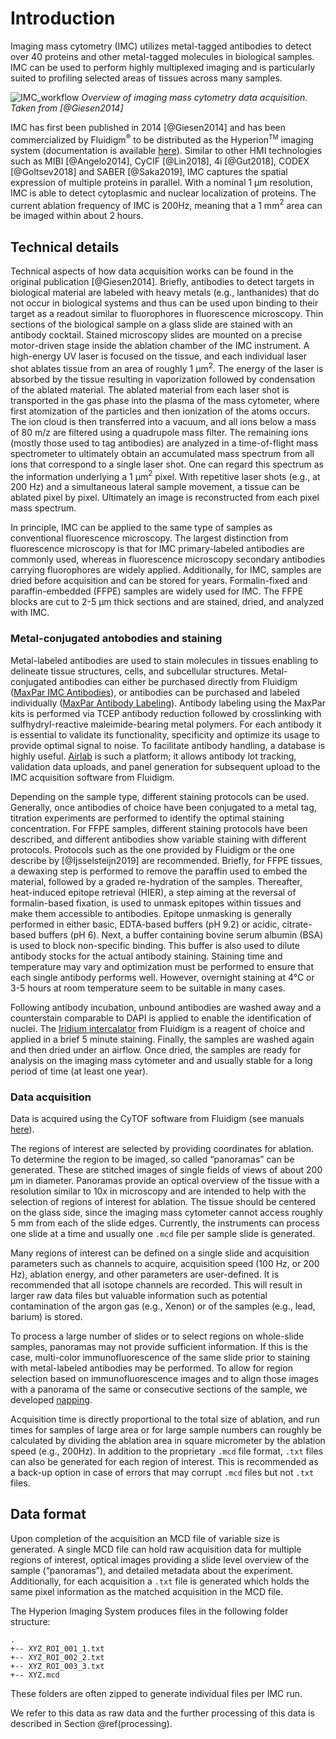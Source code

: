 # Introduction {#intro}

Imaging mass cytometry (IMC) utilizes metal-tagged antibodies to detect over 40
proteins and other metal-tagged molecules in biological samples. IMC can be used
to perform highly multiplexed imaging and is particularly suited to profiling
selected areas of tissues across many samples.

![IMC_workflow](img/IMC_workflow.png)
*Overview of imaging mass cytometry data acquisition. Taken from [@Giesen2014]*

IMC has first been published in 2014 [@Giesen2014] and has been commercialized by
Fluidigm<sup>&reg;</sup> to be distributed as the Hyperion<sup><font size="1">TM</font></sup> imaging
system (documentation is available
[here](https://www.fluidigm.com/products-services/instruments/hyperion)).
Similar to other HMI technologies such as MIBI [@Angelo2014], CyCIF [@Lin2018],
4i [@Gut2018], CODEX [@Goltsev2018] and SABER [@Saka2019], IMC captures the spatial
expression of multiple proteins in parallel. With a nominal 1 &mu;m resolution,
IMC is able to detect cytoplasmic and nuclear localization of proteins. The
current ablation frequency of IMC is 200Hz, meaning that a 1 mm$^2$ area
can be imaged within about 2 hours.

## Technical details

Technical aspects of how data acquisition works can be found in the original
publication [@Giesen2014]. Briefly, antibodies to detect targets in biological
material are labeled with heavy metals (e.g., lanthanides) that do not occur in
biological systems and thus can be used upon binding to their target as a
readout similar to fluorophores in fluorescence microscopy. Thin sections of the
biological sample on a glass slide are stained with an antibody cocktail.
Stained microscopy slides are mounted on a precise motor-driven stage inside the
ablation chamber of the IMC instrument. A high-energy UV laser is focused on the
tissue, and each individual laser shot ablates tissue from an area of roughly 1
&mu;m$^2$. The energy of the laser is absorbed by the tissue resulting
in vaporization followed by condensation of the ablated material. The ablated
material from each laser shot is transported in the gas phase into the plasma of
the mass cytometer, where first atomization of the particles and then ionization
of the atoms occurs. The ion cloud is then transferred into a vacuum, and all
ions below a mass of 80 m/z are filtered using a quadrupole mass filter. The
remaining ions (mostly those used to tag antibodies) are analyzed in a
time-of-flight mass spectrometer to ultimately obtain an accumulated mass
spectrum from all ions that correspond to a single laser shot. One can regard
this spectrum as the information underlying a 1 &mu;m$^2$ pixel. With
repetitive laser shots (e.g., at 200 Hz) and a simultaneous lateral sample
movement, a tissue can be ablated pixel by pixel. Ultimately an image is
reconstructed from each pixel mass spectrum.

In principle, IMC can be applied to the same type of samples as conventional
fluorescence microscopy. The largest distinction from fluorescence microscopy is
that for IMC primary-labeled antibodies are commonly used, whereas in
fluorescence microscopy secondary antibodies carrying fluorophores are widely
applied. Additionally, for IMC, samples are dried before acquisition and can be
stored for years. Formalin-fixed and paraffin-embedded (FFPE) samples are widely
used for IMC. The FFPE blocks are cut to 2-5 &mu;m thick sections and are
stained, dried, and analyzed with IMC.


### Metal-conjugated antobodies and staining

Metal-labeled antibodies are used to stain molecules in tissues enabling to
delineate tissue structures, cells, and subcellular structures. Metal-conjugated
antibodies can either be purchased directly from Fluidigm ([MaxPar IMC Antibodies](https://store.fluidigm.com/Cytometry/ConsumablesandReagentsCytometry/MaxparAntibodies?cclcl=en_US)),
or antibodies can be purchased and labeled individually ([MaxPar Antibody
Labeling](https://store.fluidigm.com/Cytometry/ConsumablesandReagentsCytometry/MaxparAntibodyLabelingKits?cclcl=en_US)).
Antibody labeling using the MaxPar kits is performed via TCEP antibody reduction
followed by crosslinking with sulfhydryl-reactive maleimide-bearing metal
polymers. For each antibody it is essential to validate its functionality,
specificity and optimize its usage to provide optimal signal to noise. To
facilitate antibody handling, a database is highly useful.
[Airlab](https://github.com/BodenmillerGroup/airlab-web) is such a platform; it
allows antibody lot tracking, validation data uploads, and panel generation for
subsequent upload to the IMC acquisition software from Fluidigm.

Depending on the sample type, different staining protocols can be used.
Generally, once antibodies of choice have been conjugated to a metal tag,
titration experiments are performed to identify the optimal staining
concentration. For FFPE samples, different staining protocols have been
described, and different antibodies show variable staining with different
protocols. Protocols such as the one provided by Fluidigm or the one describe by
[@Ijsselsteijn2019] are recommended. Briefly, for FFPE tissues, a dewaxing
step is performed to remove the paraffin used to embed the material, followed by
a graded re-hydration of the samples. Thereafter, heat-induced epitope retrieval
(HIER), a step aiming at the reversal of formalin-based fixation, is used to
unmask epitopes within tissues and make them accessible to antibodies. Epitope
unmasking is generally performed in either basic, EDTA-based buffers (pH 9.2) or
acidic, citrate-based buffers (pH 6). Next, a buffer containing bovine serum
albumin (BSA) is used to block non-specific binding. This buffer is also used to
dilute antibody stocks for the actual antibody staining. Staining time and
temperature may vary and optimization must be performed to ensure that each
single antibody performs well. However, overnight staining at 4&deg;C or 3-5
hours at room temperature seem to be suitable in many cases.

Following antibody incubation, unbound antibodies are washed away and a
counterstain comparable to DAPI is applied to enable the identification of
nuclei. The [Iridium intercalator](https://store.fluidigm.com/Cytometry/ConsumablesandReagentsCytometry/MassCytometryReagents/Cell-ID%E2%84%A2%20Intercalator-Ir%E2%80%94125%20%C2%B5M)
from Fluidigm is a reagent of choice and applied in a brief 5 minute staining.
Finally, the samples are washed again and then dried under an airflow. Once
dried, the samples are ready for analysis on the imaging mass cytometer and and
usually stable for a long period of time (at least one year).

### Data acquisition

Data is acquired using the CyTOF software from Fluidigm (see manuals
[here](https://go.fluidigm.com/hyperion-support-documents)).

The regions of interest are selected by providing coordinates for ablation. To
determine the region to be imaged, so called "panoramas" can be generated. These
are stitched images of single fields of views of about 200 &mu;m in diameter.
Panoramas provide an optical overview of the tissue with a resolution similar to
10x in microscopy and are intended to help with the selection of regions of
interest for ablation. The tissue should be centered on the glass side, since
the imaging mass cytometer cannot access roughly 5 mm from each of the slide
edges. Currently, the instruments can process one slide at a time and usually one `.mcd`
file per sample slide is generated.

Many regions of interest can be defined on a single slide and acquisition
parameters such as channels to acquire, acquisition speed (100 Hz, or 200 Hz),
ablation energy, and other parameters are user-defined. It is recommended that
all isotope channels are recorded. This will result in larger raw data files but valuable information such as
potential contamination of the argon gas (e.g., Xenon) or of the samples (e.g.,
lead, barium) is stored.

To process a large number of slides or to select regions on whole-slide samples,
panoramas may not  provide sufficient information. If this is the case,
multi-color immunofluorescence of the same slide prior to staining with
metal-labeled antibodies may be performed. To allow for region selection based
on immunofluorescence images and to align those images with a panorama of the
same or consecutive sections of the sample, we developed
[napping](https://github.com/BodenmillerGroup/napping).

Acquisition time is directly proportional to the total size of ablation, and run
times for samples of large area or for large sample numbers can roughly be calculated by
dividing the ablation area in square micrometer by the ablation speed (e.g.,
200Hz). In addition to the proprietary `.mcd` file format, `.txt` files can also
be generated for each region of interest. This is recommended as a back-up
option in case of errors that may corrupt `.mcd` files but not `.txt` files.

## Data format {#data-format}

Upon completion of the acquisition an MCD file of variable size is generated. A
single MCD file can hold raw acquisition data for multiple regions of interest,
optical images providing a slide level overview of the sample ("panoramas"), and
detailed metadata about the experiment. Additionally, for each acquisition a
`.txt` file is generated which holds the same pixel information as the matched
acquisition in the MCD file. 

The Hyperion Imaging System produces files in the following folder structure:

```
.
+-- XYZ_ROI_001_1.txt
+-- XYZ_ROI_002_2.txt
+-- XYZ_ROI_003_3.txt
+-- XYZ.mcd
```

These folders are often zipped to generate individual files per IMC run.

We refer to this data as raw data and the further
processing of this data is described in Section \@ref(processing).


